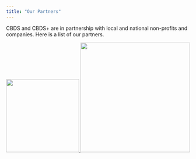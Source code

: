 ```yaml
---
title: "Our Partners"
---
```


CBDS and CBDS+ are in partnership with local and national non-profits and companies. Here is a list of our partners.



<a href="http://www.leanpub.com">
  <img src="img/index/leanpub.png" width="200"/>
</a><a href="http://www.datacamp.com">
  <img src="img/index/datacamp.png" width="300"/>
</a>


<!--
### Are you looking for highly trained data scientists? Are you having trouble identifying, attracting, evaluating, and hiring top talent? If you are interested in becoming a hiring partner and hiring remote data workers from our Chromebook Data Science program please complete the survey below.

------

<iframe src="https://docs.google.com/forms/d/e/1FAIpQLSccVo3Vytlj5Z3u02APiO_cmVueVe1WDCpxiB_Dpz5Auzwb7A/viewform?embedded=true" width="760" height="2400" frameborder="0" marginheight="0" marginwidth="0">Loading...</iframe>

-->
